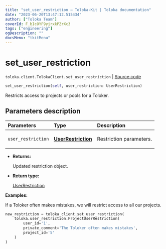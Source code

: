 ```yaml
---
title: "set_user_restriction — Toloka-Kit | Toloka documentation"
date: "2023-06-20T13:47:12.515434"
author: ["Toloka Team"]
coverId: F_bIcOYF9yjrxkPZrXc3
tags: ["engineering"]
ogDescription: ""
docsMenu: "tkitMenu"
---
```


# set_user_restriction

`toloka.client.TolokaClient.set_user_restriction` | [Source code](https://github.com/Toloka/toloka-kit/blob/v1.2.0/src/client/__init__.py#L3298)

```python
set_user_restriction(self, user_restriction: UserRestriction)
```

Restricts access to projects or pools for a Toloker.

## Parameters description

| Parameters | Type | Description |
| :----------| :----| :-----------|
`user_restriction`|**[UserRestriction](/docs/toloka-kit/reference/toloka.client.user_restriction.UserRestriction)**|<p>Restriction parameters.</p>

* **Returns:**

  Updated restriction object.

* **Return type:**

  [UserRestriction](/docs/toloka-kit/reference/toloka.client.user_restriction.UserRestriction)

**Examples:**

If a Toloker often makes mistakes, we will restrict access to all our projects.

```python
new_restriction = toloka_client.set_user_restriction(
    toloka.user_restriction.ProjectUserRestriction(
        user_id='1',
        private_comment='The Toloker often makes mistakes',
        project_id='5'
    )
)
```